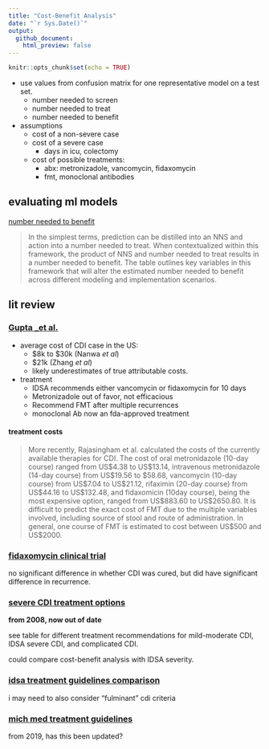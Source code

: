 ```yaml
---
title: "Cost-Benefit Analysis"
date: "`r Sys.Date()`"
output: 
  github_document:
    html_preview: false
---
```


```r
knitr::opts_chunk$set(echo = TRUE)
```

- use values from confusion matrix for one representative model on a test set.
  - number needed to screen
  - number needed to treat
  - number needed to benefit
- assumptions
  - cost of a non-severe case
  - cost of a severe case
    - days in icu, colectomy
  - cost of possible treatments:
    - abx: metronizadole, vancomycin, fidaxomycin
    - fmt, monoclonal antibodies
  
## evaluating ml models

[number needed to benefit](https://academic.oup.com/jamia/article-abstract/26/12/1655/5516459)

> In the simplest terms, prediction can be distilled into an NNS and action into a number needed to treat. When contextualized within this framework, the product of NNS and number needed to treat results in a number needed to benefit. The table outlines key variables in this framework that will alter the estimated number needed to benefit across different modeling and implementation scenarios.
  
## lit review

### [Gupta _et al.](https://journals.sagepub.com/doi/10.1177/17562848211018654)

- average cost of CDI case in the US: 
  - \$8k to \$30k (Nanwa _et al_)
  - \$21k (Zhang _et al_)
  - likely underestimates of true attributable costs.
- treatment   
  - IDSA recommends either vancomycin or fidaxomycin for 10 days
  - Metronizadole out of favor, not efficacious
  - Recommend FMT after multiple recurrences
  - monoclonal Ab now an fda-approved treatment

#### treatment costs

> More recently, Rajasingham et al. calculated the costs of the currently
> available therapies for CDI.
> The cost of oral metronidazole (10-day course) ranged from US$4.38 to
> US$13.14, intravenous metronidazole (14-day course) from US$19.56 to $58.68,
> vancomycin (10-day course) from US$7.04 to US$21.12, rifaximin (20-day course)
> from US$44.16 to US$132.48, and fidaxomicin (10day course), being the most
> expensive option, ranged from US$883.60 to US$2650.80. It is difficult to
> predict the exact cost of FMT due to the multiple variables involved, including
> source of stool and route of administration. In general, one course of FMT is
> estimated to cost between US$500 and US$2000.

### [fidaxomycin clinical trial](https://www.nejm.org/doi/full/10.1056/nejmoa0910812)

no significant difference in whether CDI was cured, but did have significant
difference in recurrence.

### [severe CDI treatment options](https://www.ncbi.nlm.nih.gov/pmc/articles/PMC3088840/)

**from 2008, now out of date**

see table for different treatment recommendations for mild-moderate CDI, 
IDSA severe CDI, and complicated CDI.

could compare cost-benefit analysis with IDSA severity.

### [idsa treatment guidelines comparison](https://www.ncbi.nlm.nih.gov/pmc/articles/PMC9780550/)

i may need to also consider "fulminant" cdi criteria

### [mich med treatment guidelines](https://www.med.umich.edu/1info/FHP/practiceguides/InptCDiff/C-Diff.pdf)

from 2019, has this been updated?
